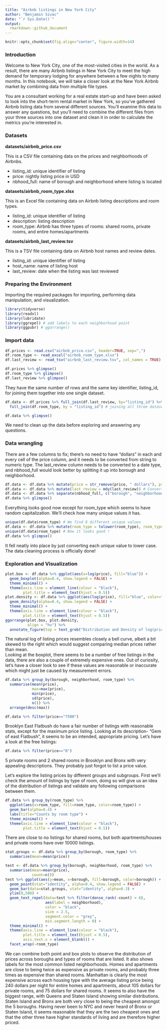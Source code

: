 ---
title: "Airbnb listings in New York City"
author: "Benjamin Sivac"
date: "`r Sys.Date()`"
output: 
  rmarkdown::github_document
---

```{r, include=FALSE}
knitr::opts_chunk$set(fig.align="center", figure.width=14) 
```

### Introduction

Welcome to New York City, one of the most-visited cities in the world. As a result, there are many Airbnb listings in New York City to meet the high demand for temporary lodging for anywhere between a few nights to many months. In this notebook, we will take a closer look at the New York Airbnb market by combining data from multiple file types.

You are a consultant working for a real estate start-up and have been asked to look into the short-term rental market in New York, so you've gathered Airbnb listing data from several different sources. You'll examine this data to answer any questions, but you'll need to combine the different files from your three sources into one dataset and clean it in order to calculate the metrics you're interested in.

### Datasets 

**datasets/airbnb_price.csv**

This is a CSV file containing data on the prices and neighborhoods of Airbnbs.

* listing_id: unique identifier of listing
* price: nightly listing price in USD
* nbhood_full: name of borough and neighborhood where listing is located

**datasets/airbnb_room_type.xlsx**

This is an Excel file containing data on Airbnb listing descriptions and room types.

* listing_id: unique identifier of listing
* description: listing description
* room_type: Airbnb has three types of rooms: shared rooms, private rooms, and entire homes/apartments

**datasets/airbnb_last_review.tsv**

This is a TSV file containing data on Airbnb host names and review dates.

* listing_id: unique identifier of listing
* host_name: name of listing host
* last_review: date when the listing was last reviewed

### Preparing the Environment

Importing the required packages for importing, performing data manipulation, and visualization.
```{r packages, message=FALSE, warning=FALSE}
library(tidyverse)
library(readxl)
library(lubridate)
library(ggrepel) # add labels to each neighborhood point
library(ggpubr) # ggarrange()
```

### Import data

```{r load data, include=FALSE}
df.prices <- read.csv("airbnb_price.csv", header=TRUE, sep=",")
df.room_type <- read_excel("airbnb_room_type.xlsx")
df.last_review <- read_tsv("airbnb_last_review.tsv", col_names = TRUE)
```

```{r overview}
df.prices %>% glimpse()
df.room_type %>% glimpse()
df.last_review %>% glimpse()
```
They have the same number of rows and the same key identifier, listing_id, for joining them together into one single dataset.

```{r combine data}
df.data <- df.prices %>% full_join(df.last_review, by="listing_id") %>% 
  full_join(df.room_type, by = "listing_id") # joining all three datasets together

df.data %>% glimpse()
```
We need to clean up the data before exploring and answering any questions.

### Data wrangling
There are a few columns to fix; there's no need to have "dollars" in each and every cell of the price column, and it needs to be converted from string to numeric type. The last_review column needs to be converted to a date type, and nbhood_full would look better by splitting it up into borough and neighborhood. 
```{r cleanup, message=FALSE, warning=FALSE}
df.data <- df.data %>% mutate(price = str_remove(price, " dollars"), price = as.numeric(price)) # remove dollars and convert to numeric
df.data <- df.data %>% mutate(last_review = mdy(last_review)) # Convert to date type
df.data <- df.data %>% separate(nbhood_full, c("borough", "neighborhood"), sep=", ") # seoerate nbhood_full into two different columns
df.data %>% glimpse()
```

Everything looks good now except for room_type which seems to have random capitalization. We'll check how many unique values it has.
```{r listings}
unique(df.data$room_type) # We find 8 different unique values
df.data <- df.data %>% mutate(room_type = tolower(room_type), room_type = as.factor(room_type)) # convert to lower case.
unique(df.data$room_type) # Now it looks good !
df.data %>% glimpse()
```
It fell neatly into place by just converting each unique value to lower case. The data cleaning process is officially done! 

### Exploration and Visualization

```{r plots, message=FALSE, warning=FALSE, fig.height=3, fig.width=10}
plot.box <- df.data %>% ggplot(aes(x=log(price), fill="blue")) +
  geom_boxplot(alpha=0.4, show.legend = FALSE) +
  theme_minimal() + 
  theme(axis.line = element_line(colour = "black"),
        plot.title = element_text(hjust = 0.5))
plot.density <- df.data %>% ggplot(aes(log(price), fill="blue", color="blue")) +
  geom_density(alpha=0.4, show.legend = FALSE) +
  theme_minimal() + 
  theme(axis.line = element_line(colour = "black"),
        plot.title = element_text(hjust = 0.5))
ggarrange(plot.box, plot.density,
          align = "hv") %>% 
  annotate_figure(top = text_grob("Distribution and Density of log(price)", size=14))
```
The natural log of listing prices resembles closely a bell curve, albeit a bit skewed to the right which would suggest comparing median prices rather than mean.  
Looking at the boxplot, there seems to be a number of free listings in the data, there are also a couple of extremely expensive ones. Out of curiosity, let's have a closer look to see if these values are reasonable or inaccurate which might just be caused by measurement errors.

```{r, message=FALSE, warning=FALSE}
df.data %>% group_by(borough, neighborhood, room_type) %>% 
  summarise(mean(price),
            max=max(price),
            min(price),
            sd(price),
            n()) %>% 
  arrange(desc(max))

df.data %>% filter(price=="7500")
```
Brooklyn East Flatbush do have a fair number of listings with reasonable stats, except for the maximum price listing. Looking at its description- "Gem of east Flatbush", it seems to be an intended, appropriate pricing. Let's have a look at the free listings:

```{r}
df.data %>% filter(price=="0")
```
5 private rooms and 2 shared rooms in Brooklyn and Bronx with very appealing descriptions. They probably just forgot to list a price value.

Let's explore the listing prices by different groups and subgroups. First we'll check the amount of listings by type of room, doing so will give us an idea of the distribution of listings and validate any following comparisons between them.
```{r room_dist}
df.data %>% group_by(room_type) %>% 
  ggplot(aes(x=room_type, fill=room_type, color=room_type)) + 
  geom_bar(alpha=0.4) +
  labs(title="Counts by room type") +
  theme_minimal() + 
  theme(axis.line = element_line(colour = "black"),
        plot.title = element_text(hjust = 0.5))
```

There are close to no listings for shared rooms, but both apartments/houses and private rooms have over 10000 listings. 

```{r stats, message=FALSE, warning=FALSE}
stat.groups <- df.data %>% group_by(borough, room_type) %>% 
  summarise(mean=mean(price))

test <- df.data %>% group_by(borough, neighborhood, room_type) %>% 
  summarise(mean=mean(price),
            count=n())
test %>% ggplot(aes(y=mean, x=borough, fill=borough, color=borough)) +
  geom_point(stat="identity", alpha=0.4, show.legend = FALSE) +
  geom_bar(data=stat.groups, stat="identity", alpha=0.3) +
  ylim(0,500) +
  geom_text_repel(data=test %>% filter(dense_rank(-count) < 6), 
                  aes(label = neighborhood), 
                  color = "black",
                  size = 2.5, 
                  segment.color = "grey",
                  min.segment.length = 0) +
  theme_minimal() + 
  theme(axis.line = element_line(colour = "black"),
        plot.title = element_text(hjust = 0.5),
        axis.text.x = element_blank()) +
  facet_wrap(~room_type)
```
We can combine both point and box plots to observe the distribution of prices across boroughs and types of rooms that are listed. It also shows labels for the most common listed neighborhoods. Homes and apartments are close to being twice as expensive as private rooms, and probably three times as expensive than shared rooms. Manhattan is clearly the most expensive across each housing type with the average listing price being 240 dollars per night for entire homes and apartments, about 105 dollars for private rooms, and 75 dollars for shared rooms. It seems to also have the biggest range, with Queens and Staten Island showing similar distributions. Staten Island and Bronx are both very close to being the cheapest amongst the 5 boroughs. Having never been to NYC and never heard of Bronx or Staten Island, it seems reasonable that they are the two cheapest ones and that the other three have higher standards of living and are therefore higher priced.











